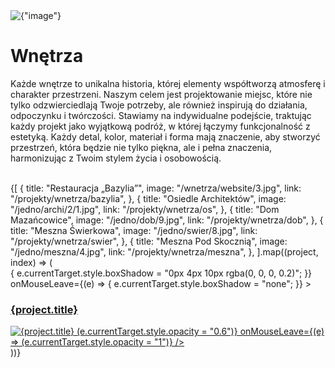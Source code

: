 
<div
  style={{
    width: "100%",
    height: "200px",
    overflow: "hidden",
    display: "flex",
    alignItems: "center",
    justifyContent: "center",
    marginBottom: 40,
  }}
>
  <img
    alt={"image"}
    src={`/compressed/wnetrza/1.jpg`}
    style={{
      width: "100%",
      minHeight: 200,
      objectFit: "cover",
    }}
  />
</div>

# Wnętrza

Każde wnętrze to unikalna historia, której elementy współtworzą atmosferę i charakter przestrzeni. Naszym celem jest projektowanie miejsc, które nie tylko odzwierciedlają Twoje potrzeby, ale również inspirują do działania, odpoczynku i twórczości. Stawiamy na indywidualne podejście, traktując każdy projekt jako wyjątkową podróż, w której łączymy funkcjonalność z estetyką. Każdy detal, kolor, materiał i forma mają znaczenie, aby stworzyć przestrzeń, która będzie nie tylko piękna, ale i pełna znaczenia, harmonizując z Twoim stylem życia i osobowością.

<br />

<div style={{ width: "100%" }}>
  <div
    style={{
      display: "grid",
      gridTemplateColumns: "repeat(2, 1fr)",
      gap: "14px",
    }}
  >
    {[
      {
        title: "Restauracja „Bazylia”",
        image: "/wnetrza/website/3.jpg",
        link: "/projekty/wnetrza/bazylia",
      },
      {
        title: "Osiedle Architektów",
        image: "/jedno/archi/2/1.jpg",
        link: "/projekty/wnetrza/os",
      },
      {
        title: "Dom Mazańcowice",
        image: "/jedno/dob/9.jpg",
        link: "/projekty/wnetrza/dob",
      },
      {
        title: "Meszna Świerkowa",
        image: "/jedno/swier/8.jpg",
        link: "/projekty/wnetrza/swier",
      },
      {
        title: "Meszna Pod Skocznią",
        image: "/jedno/meszna/4.jpg",
        link: "/projekty/wnetrza/meszna",
      },
    ].map((project, index) => (
      <div
        key={index}
        style={{
          display: "flex",
          flexDirection: "column",
          alignItems: "center",
          textAlign: "center",
          transition: "all 0.3s ease-in-out",
        }}
        onMouseEnter={(e) => {
          e.currentTarget.style.boxShadow = "0px 4px 10px rgba(0, 0, 0, 0.2)";
        }}
        onMouseLeave={(e) => {
          e.currentTarget.style.boxShadow = "none";
        }}
      >
        <a href={project.link} style={{ textDecoration: "none" }}>
          <h3
            style={{
              fontSize: 18,
              width: "100%",
              transition: "color 0.3s",
            }}
          >
            {project.title}
          </h3>
          <img
            alt={project.title}
            src={`/compressed/${project.image}`}
            style={{
              width: "100%",
              minHeight: 300,
              objectFit: "cover",
              transition: "opacity 0.3s ease-in-out",
            }}
            onMouseEnter={(e) => (e.currentTarget.style.opacity = "0.6")}
            onMouseLeave={(e) => (e.currentTarget.style.opacity = "1")}
          />
        </a>
      </div>
    ))}
  </div>
</div>
